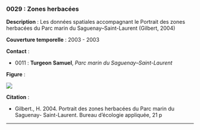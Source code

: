 ### 0029 : Zones herbacées {-}

<!-- -------------------------------------------------- -->
**Description** : Les données spatiales accompagnant le Portrait des zones herbacées du Parc marin du Saguenay–Saint-Laurent (Gilbert, 2004)

<!-- -------------------------------------------------- -->


<!-- -------------------------------------------------- -->

  **Couverture temporelle** : 2003 - 2003



<!-- -------------------------------------------------- -->
**Contact** :


  - 0011 : **Turgeon** **Samuel**, *Parc marin du Saguenay–Saint-Laurent*


<!-- -------------------------------------------------- -->
**Figure** :

![](../figures/figures-format/data0029.png)


<!-- -------------------------------------------------- -->
**Citation** :


  - Gilbert., H. 2004. Portrait des zones herbacées du Parc marin du Saguenay- Saint-Laurent. Bureau d’écologie appliquée, 21 p




<!-- -------------------------------------------------- -->



<hr>
<br>
